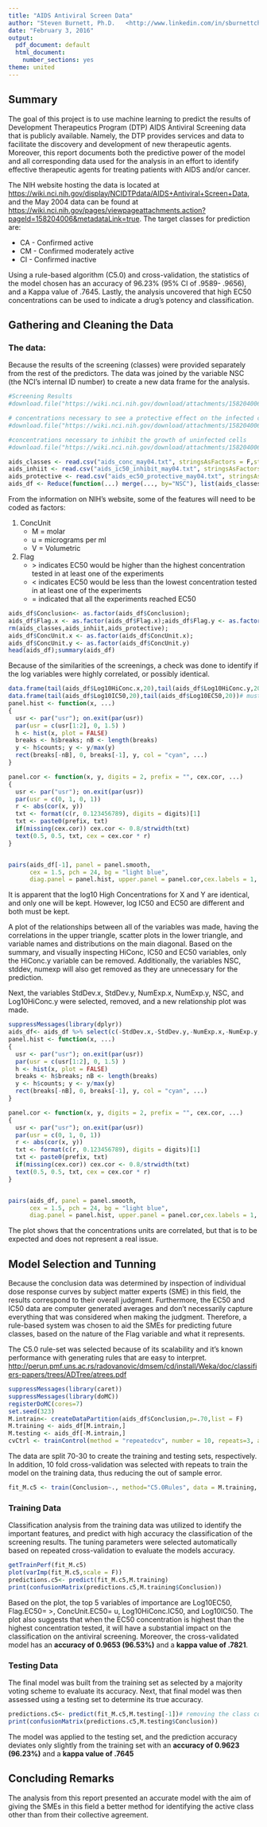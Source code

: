 ```yaml
---
title: "AIDS Antiviral Screen Data"
author: "Steven Burnett, Ph.D.   <http://www.linkedin.com/in/sburnettchemistry>"
date: "February 3, 2016"
output:
  pdf_document: default
  html_document:
    number_sections: yes
theme: united
---
```


## Summary
The goal of this project is to use machine learning to predict the results of Development Therapeutics Program (DTP) AIDS Antiviral Screening data that is publicly available. Namely,  the DTP provides services and data to facilitate the discovery and development of new therapeutic agents. Moreover, this report  documents both the predictive power of the model and all corresponding data used for the analysis in an effort to identify effective therapeutic agents for treating patients with AIDS and/or cancer. 

The NIH website hosting the data is located at <https://wiki.nci.nih.gov/display/NCIDTPdata/AIDS+Antiviral+Screen+Data>, and the May 2004 data can be found at <https://wiki.nci.nih.gov/pages/viewpageattachments.action?pageId=158204006&metadataLink=true>.  The target classes for prediction are: 

* CA - Confirmed active
* CM - Confirmed moderately active
* CI - Confirmed inactive

Using a rule-based algorithm (C5.0) and cross-validation, the statistics of the model chosen has an accuracy of 96.23% (95% CI of .9589- .9656), and a Kappa value of .7645.  Lastly, the analysis uncovered that high EC50 concentrations can be used to indicate a drug's potency and classification.

## Gathering and Cleaning the Data
### The data: 
Because the results of the screening (classes) were provided separately from the rest of the predictors. The data was joined by the variable NSC (the NCI's internal ID number) to create a new data frame for the analysis.
```r
#Screening Results
#download.file("https://wiki.nci.nih.gov/download/attachments/158204006/aids_conc_may04.txt?version=1&modificationDate=1378736563000&api=v2", "aids_conc_may04.txt")

# concentrations necessary to see a protective effect on the infected cells
#download.file("https://wiki.nci.nih.gov/download/attachments/158204006/aids_ec50_may04.txt?version=1&modificationDate=1378736563000&api=v2", "aids_ec50_protective_may04.txt")

#concentrations necessary to inhibit the growth of uninfected cells
#download.file("https://wiki.nci.nih.gov/download/attachments/158204006/aids_ic50_may04.txt?api=v2","aids_ic50_inhibit_may04.txt")

aids_classes <- read.csv("aids_conc_may04.txt", stringsAsFactors = F,strip.white = T)
aids_inhiit <- read.csv("aids_ic50_inhibit_may04.txt", stringsAsFactors = F)
aids_protective <- read.csv("aids_ec50_protective_may04.txt", stringsAsFactors = F)
aids_df <- Reduce(function(...) merge(..., by="NSC"), list(aids_classes, aids_inhiit, aids_protective))
```

From the information on NIH's website, some of the features will need to be coded as factors:

1. ConcUnit
    + M = molar
    + u = micrograms per ml
    + V = Volumetric
2. Flag
    + \> indicates EC50 would be higher than the highest concentration tested in at least one of the experiments
    + < indicates EC50 would be less than the lowest concentration tested in at least one of the experiments
    + = indicated that all the experiments reached EC50

```r
aids_df$Conclusion<- as.factor(aids_df$Conclusion); 
aids_df$Flag.x <- as.factor(aids_df$Flag.x);aids_df$Flag.y <- as.factor(aids_df$Flag.y);
rm(aids_classes,aids_inhiit,aids_protective);
aids_df$ConcUnit.x <- as.factor(aids_df$ConcUnit.x);
aids_df$ConcUnit.y <- as.factor(aids_df$ConcUnit.y)
head(aids_df);summary(aids_df)

```

Because of the similarities of the screenings, a check was done to identify if the log variables were highly correlated, or possibly identical.
```r
data.frame(tail(aids_df$Log10HiConc.x,20),tail(aids_df$Log10HiConc.y,20))#can drop one
data.frame(tail(aids_df$Log10IC50,20),tail(aids_df$Log10EC50,20))# must keep both
panel.hist <- function(x, ...)
{
  usr <- par("usr"); on.exit(par(usr))
  par(usr = c(usr[1:2], 0, 1.5) )
  h <- hist(x, plot = FALSE)
  breaks <- h$breaks; nB <- length(breaks)
  y <- h$counts; y <- y/max(y)
  rect(breaks[-nB], 0, breaks[-1], y, col = "cyan", ...)
}

panel.cor <- function(x, y, digits = 2, prefix = "", cex.cor, ...)
{
  usr <- par("usr"); on.exit(par(usr))
  par(usr = c(0, 1, 0, 1))
  r <- abs(cor(x, y))
  txt <- format(c(r, 0.123456789), digits = digits)[1]
  txt <- paste0(prefix, txt)
  if(missing(cex.cor)) cex.cor <- 0.8/strwidth(txt)
  text(0.5, 0.5, txt, cex = cex.cor * r)
}


pairs(aids_df[-1], panel = panel.smooth,
      cex = 1.5, pch = 24, bg = "light blue",
      diag.panel = panel.hist, upper.panel = panel.cor,cex.labels = 1, font.labels = 2)

```

It is apparent that the log10 High Concentrations for X and Y are identical, and only one will be kept. However, log IC50 and EC50 are different and both must be kept.

A plot of the relationships between all of the variables was made, having the correlations in the upper triangle, scatter plots in the lower triangle, and variable names and distributions on the main diagonal.
Based on the summary, and visually inspecting HiConc, IC50 and EC50 variables, only the HiConc.y variable can be removed. Additionally, the variables  NSC, stddev, numexp  will also get removed as they are unnecessary for the prediction.


Next, the variables StdDev.x, StdDev.y, NumExp.x, NumExp.y, NSC, and Log10HiConc.y were selected, removed, and a new relationship plot was made. 
```r
suppressMessages(library(dplyr))
aids_df<- aids_df %>% select(c(-StdDev.x,-StdDev.y,-NumExp.x,-NumExp.y,-NSC,-Log10HiConc.y))
panel.hist <- function(x, ...)
{
  usr <- par("usr"); on.exit(par(usr))
  par(usr = c(usr[1:2], 0, 1.5) )
  h <- hist(x, plot = FALSE)
  breaks <- h$breaks; nB <- length(breaks)
  y <- h$counts; y <- y/max(y)
  rect(breaks[-nB], 0, breaks[-1], y, col = "cyan", ...)
}

panel.cor <- function(x, y, digits = 2, prefix = "", cex.cor, ...)
{
  usr <- par("usr"); on.exit(par(usr))
  par(usr = c(0, 1, 0, 1))
  r <- abs(cor(x, y))
  txt <- format(c(r, 0.123456789), digits = digits)[1]
  txt <- paste0(prefix, txt)
  if(missing(cex.cor)) cex.cor <- 0.8/strwidth(txt)
  text(0.5, 0.5, txt, cex = cex.cor * r)
}


pairs(aids_df, panel = panel.smooth,
      cex = 1.5, pch = 24, bg = "light blue",
      diag.panel = panel.hist, upper.panel = panel.cor,cex.labels = 1, font.labels = 2)

```

The plot shows that the concentrations units are correlated, but that is to be expected and does not represent a real issue.

## Model Selection and Tunning

Because the conclusion data was determined by inspection of individual dose response curves by  subject matter experts (SME) in this field, the results correspond to their overall judgment. Furthermore, the EC50 and IC50 data are computer generated averages and don't necessarily capture everything that was considered when making the judgment. Therefore, a rule-based system was chosen to aid the SMEs for predicting future classes, based on the nature of the Flag variable and what it represents. 

The C5.0 rule-set was selected because of its scalability and it's known performance with generating rules that are easy to  interpret. <http://perun.pmf.uns.ac.rs/radovanovic/dmsem/cd/install/Weka/doc/classifiers-papers/trees/ADTree/atrees.pdf>
```r
suppressMessages(library(caret))
suppressMessages(library(doMC))
registerDoMC(cores=7)
set.seed(323)
M.intrain<- createDataPartition(aids_df$Conclusion,p=.70,list = F)
M.training <- aids_df[M.intrain,]
M.testing <- aids_df[-M.intrain,]
cvCtrl <- trainControl(method = "repeatedcv", number = 10, repeats=3, allowParallel = T)

```

The data are split 70-30 to create the training and testing sets, respectively. In addition, 10 fold cross-validation was selected with repeats to train the model on the training data, thus reducing the out of sample error.

```r
fit_M.c5 <- train(Conclusion~., method="C5.0Rules", data = M.training, trControl= cvCtrl, metric= "Accuracy")

```

### Training Data
Classification analysis from the training data was utilized to identify the important features, and predict with high accuracy the classification of the screening results. The tuning parameters were selected automatically based on repeated cross-validation to evaluate the models accuracy.
```r
getTrainPerf(fit_M.c5)
plot(varImp(fit_M.c5,scale = F))
predictions.c5<- predict(fit_M.c5,M.training)
print(confusionMatrix(predictions.c5,M.training$Conclusion))
```

Based on the plot, the top 5 variables of importance are Log10EC50, Flag.EC50= >, ConcUnit.EC50= u, Log10HiConc.IC50, and Log10IC50. The plot also suggests that when the  EC50 concentration is highest than the highest concentration tested, it will have a substantial impact on the classification on the antiviral screening. Moreover, the cross-validated model has an **accuracy of 0.9653 (96.53%)** and a **kappa value of .7821**. 


### Testing Data
The final model was built from the training set as selected by a majority voting scheme to evaluate its accuracy. Next, that final model was then assessed using a testing set to determine its true accuracy.
```r
predictions.c5<- predict(fit_M.c5,M.testing[-1])# removing the class column
print(confusionMatrix(predictions.c5,M.testing$Conclusion))
```

The model was applied to the testing set, and the prediction accuracy deviates only slightly from the training set with an **accuracy of 0.9623 (96.23%)** and a **kappa value of .7645**

## Concluding Remarks
The analysis from this report presented an accurate model with the aim of giving the SMEs in this field a better method for identifying the active class other than from their collective agreement.

